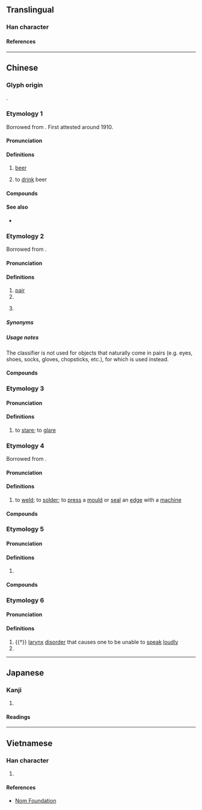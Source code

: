 {{character info}}
==Translingual==
{{stroke order|strokes=11}}

===Han character===
{{Han char|rn=30|rad=口|as=08|sn=11|four=66040|canj=RHWJ,RHHJ|ids=⿰口卑}}

====References====
{{Han ref|kx=0196.261|dkj=03878|dj=0418.140|hdz=10642.090|uh=5564|ud=21860|bh=B0E0|bd=45280}}

----

==Chinese==

===Glyph origin===
{{Han compound|口|卑|ls=psc|c1=s|c2=p|t1=mouth (phonetic)|no_och2=y}}.

===Etymology 1===
{{zh-forms}}
Borrowed from {{bor|zh|en|beer}}. First attested around 1910.

====Pronunciation====
{{zh-pron
|m=pí
|c=be1
|c-t=pie2
|mn=pî
|ma=y
|cat=n,c:v
}}

====Definitions====
{{zh-hanzi}}

# [[beer]]
# {{lb|zh|Hong Kong Cantonese}} to [[drink]] beer
#: {{zh-x|今晚{maan5-1} 去 邊度 啤 一 啤 啊{aa3}？|Where are we going to '''drink beer''' tonight?|C}}
#: {{zh-x|你 升職 咁 開心，點 可以 唔 啤 啤 佢 啊{aa3}？|In this happy occasion of your promotion, how could we not '''drink beer'''?|C}}

====Compounds====
{{zh-der|啤酒|扎啤|生啤|鮮啤|乾啤}}

====See also====
* {{zh-l|🐮🍺}}

===Etymology 2===
{{zh-forms|alt=𠵿,𠯔,pair}}
Borrowed from {{bor|zh|en|pair}}.

====Pronunciation====
{{zh-pron
|c=pe1
|cat=cls,n
}}

====Definitions====
{{zh-hanzi}} {{tlb|zh|Cantonese}}

# [[pair]]
# {{zh-classifier|pairs of objects}}
# {{zh-short|啤牌|[[playing card]]s}} {{zh-mw|c:副}}
#: {{zh-x|玩 啤{pe1}|to play cards|C}}

=====Synonyms=====
{{zh-dial|撲克牌}}

=====Usage notes=====
The classifier {{zh-l|啤|tr=pe1|pair}} is not used for objects that naturally come in pairs (e.g. eyes, shoes, socks, gloves, chopsticks, etc.), for which {{zh-l|對|tr=deoi3}} is used instead.

====Compounds====
{{zh-der|啤牌}}

===Etymology 3===
{{zh-forms|alt=睥}}

====Pronunciation====
{{zh-pron
|c=be1
|cat=v
}}

====Definitions====
{{zh-hanzi}} {{tlb|zh|Cantonese}}

# to [[stare]]; to [[glare]]

===Etymology 4===
{{zh-forms}}
Borrowed from {{bor|yue|en|press}}.

====Pronunciation====
{{zh-pron
|c=be1
|cat=v
}}

====Definitions====
{{zh-hanzi}} {{tlb|zh|Cantonese}}

# to [[weld]]; to [[solder]]; to [[press]] a [[mould]] or [[seal]] an [[edge]] with a [[machine]]

====Compounds====
{{zh-der|啤機}}

===Etymology 5===
{{zh-forms}}

====Pronunciation====
{{zh-pron
|c=be1
|cat=v
}}

====Definitions====
{{zh-hanzi}}

# {{lb|zh|chiefly|Cantonese}} {{zh-used2|t}}

====Compounds====
{{zh-der|啤梨|士多啤梨|啤啤熊|士啤|士啤呔|啤令}}

===Etymology 6===
{{zh-forms}}

====Pronunciation====
{{zh-pron
|m=bēi
|cat=n
}}

====Definitions====
{{zh-hanzi}}

# {{†}} [[larynx]] [[disorder]] that causes one to be unable to [[speak]] [[loudly]] {{attn|zh|please check}}
# {{zh-alt-form|諀}}

----

==Japanese==

===Kanji===
{{ja-kanji|grade=|rs=口08}}

# {{rfdef|ja|sort=口08}}

====Readings====
{{ja-readings
|goon=ひ
|kanon=ひ
|kun=}}

----

==Vietnamese==

===Han character===
{{vi-readings|reading=bi, bì|rs=口08}}

# {{rfdef|vi|sort=口08}}

====References====
* [http://nomfoundation.org/common/nom_details.php?codepoint=5564&img=1 Nom Foundation]